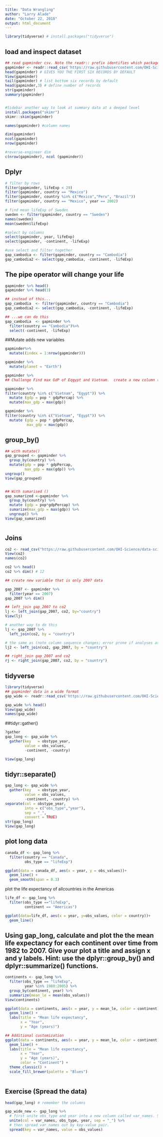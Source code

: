 ```yaml
---
title: "Data Wrangling"
author: "Larry Alade"
date: "October 22, 2018"
output: html_document
---
```


```r
library(tidyverse) # install.packages("tidyverse")
```
## load and inspect dataset
```r
## read gapminder csv. Note the readr:: prefix identifies which package it's in
gapminder <- readr::read_csv('https://raw.githubusercontent.com/OHI-Science/data-science-training/master/data/gapminder.csv')
head(gapminder) # GIVES YOU THE FIRST SIX RECORDS BY DEFAULT
View(gapminder)
tail(gapminder) # list bottom six records by default
head(gapminder,3) # define number of records
str(gapminder)
summary(gapminder)


#Sidebar another way to look at summary data at a deeped level
install.packages("skimr")
skimr::skim(gapminder)

names(gapminder) #column names

dim(gapminder)
ncol(gapminder)
nrow(gapminder)

#reverse-engineer dim
c(nrow(gapminder), ncol (gapminder))


```

## Dplyr
```r
# filter by rows
filter(gapminder, lifeExp < 29)
filter(gapminder, country == "Mexico")
filter(gapminder, country %in% c("Mexico","Peru", "Brazil"))
filter(gapminder, country == "Mexico", year == 2002)

# find mean lifeExp of Sweden
sweden <- filter(gapminder, country == "Sweden")
names(sweden)
mean(sweden$lifeExp)

#select by columns
select(gapminder, year, lifeExp)
select(gapminder, -continent, -lifeExp)

#use select and filter together 
gap_cambodia <- filter(gapminder, country == "Cambodia")
gap_cambodia2 <- select(gap_cambodia, -continent, -lifeExp)

```

## The pipe operator will change your life
```r
gapminder %>% head()
gapminder %>% head(3)

## instead of this...
gap_cambodia  <- filter(gapminder, country == "Cambodia")
gap_cambodia2 <- select(gap_cambodia, -continent, -lifeExp) 

## ...we can do this
gap_cambodia  <- gapminder %>% 
  filter(country == "Cambodia")%>% 
  select(-continent, -lifeExp) 
```


##Mutate adds new variables
```r
gapminder%>%
  mutate((index = 1:nrow(gapminder)))

gapminder %>%
  mutate(planet = "Earth")

gapminder %>%
## Challenge Find max GdP of Eqgypt and Vietnam.  create a new column (I want just one number that is max of those countries.)

gapminder %>%  
filter(country %in% c("Vietnam", "Egypt")) %>%
  mutate (gdp = pop * gdpPercap) %>%
  mutate(max_gdp = max(gdp))

gapminder %>%  
filter(country %in% c("Vietnam", "Egypt")) %>%
  mutate (gdp = pop * gdpPercap,
          max_gdp = max(gdp))

```

## group_by()
```r
## with mutate()
gap_grouped <- gapminder %>% 
  group_by(country) %>% 
  mutate(gdp = pop * gdpPercap,
         max_gdp = max(gdp)) %>% 
ungroup()
View(gap_grouped)


## With sumarised ()
gap_sumarized <-gapminder %>% 
  group_by(country) %>% 
  mutate (gdp = pop*gdpPercap) %>% 
  sumarize(max_gdp = max(gdp)) %>% 
  ungroup() %>% 
View(gap_sumarized)



```

## Joins 
```r
co2 <- read_csv("https://raw.githubusercontent.com/OHI-Science/data-science-training/master/data/co2.csv")
View(co2)
names(co2)

co2 %>% head()
co2 %>% dim() # 12

## create new variable that is only 2007 data

gap_2007 <- gapminder %>%
  filter(year == 2007) 
gap_2007 %>% dim()

## left_join gap_2007 to co2
lj <- left_join(gap_2007, co2, by="country")
View(lj)

# another way to do this
lj <- gap_2007 %>% 
  left_join(co2, by = "country")

# the same as (note column sequence changes; error prone if analyses are based on column positioning)
lj2 <- left_join(co2, gap_2007, by = "country")

## right_join gap_2007 and co2
rj <- right_join(gap_2007, co2, by = "country")


```

## tidyverse

```r

library(tidyverse)
## gapminder data in a wide format
gap_wide <- readr::read_csv('https://raw.githubusercontent.com/OHI-Science/data-science-training/master/data/gapminder_wide.csv')

gap_wide %>% head()
View(gap_wide)
names(gap_wide)

```


##tidyr::gather()
```r
?gather
gap_long <- gap_wide %>% 
  gather(key   = obstype_year,
         value = obs_values,
         -continent, -country)

View(gap_long)
```


## tidyr::separate()
```r
gap_long <- gap_wide %>% 
  gather(key   = obstype_year,
         value = obs_values,
         -continent, -country) %>% 
separate(col = obstype_year,
         into = c("obs_type","year"),
         sep = "_", 
         convert = TRUE)
str(gap_long)
View(gap_long)
```

## plot long data
```r
canada_df <- gap_long %>% 
  filter(country == "Canada",
         obs_type == "lifeExp")

ggplot(data = canada_df, aes(x = year, y = obs_values))+ 
  geom_line() + 
  geom_smooth(span = 0.3)

```

plot the life expectancy of allcountries in the Americas

```r
life_df <- gap_long %>% 
  filter(obs_type =="lifeExp",
         continent == "Americas")

ggplot(data=life_df, aes(x = year, y=obs_values, color = country))+
  geom_line()

```

## Using gap_long, calculate and plot the the mean life expectancy for each continent over time from 1982 to 2007. Give your plot a title and assign x and y labels. Hint: use the dplyr::group_by() and dplyr::summarize() functions.

```r
continents <- gap_long %>% 
  filter(obs_type == "lifeExp", 
         year %in% 1980:2005) %>% 
  group_by(continent, year) %>% 
  summarize(mean_le = mean(obs_values))
View(continents)

ggplot(data = continents, aes(x = year, y = mean_le, color = continent)) + 
  geom_line() +
  labs(title = "Mean life expectancy",
       x = "Year",
       y = "Age (years)") 

## Additional customization
ggplot(data = continents, aes(x = year, y = mean_le, color = continent)) + 
  geom_line() +
  labs(title = "Mean life expectancy",
       x = "Year",
       y = "Age (years)",
       color = "Continent") +
  theme_classic() +
  scale_fill_brewer(palette = "Blues") 
  

```

## Exercise (Spread the data)

```r
head(gap_long) # remember the columns

gap_wide_new <- gap_long %>% 
  # first unite obs_type and year into a new column called var_names. Separate by _
  unite(col = var_names, obs_type, year, sep = "_") %>% 
  # then spread var_names out by key-value pair.
  spread(key = var_names, value = obs_values)

```
























































